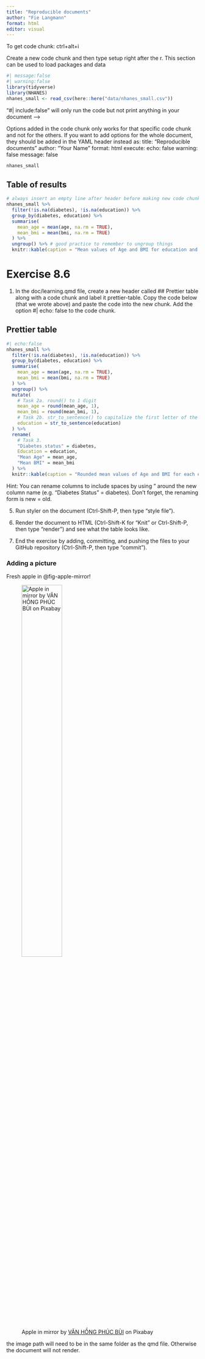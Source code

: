 ```yaml
---
title: "Reproducible documents"
author: "Fie Langmann"
format: html
editor: visual
---
```


To get code chunk: ctrl+alt+i

Create a new code chunk and then type setup right after the r. This section can be used to load packages and data

```r
#| message:false
#| warning:false
library(tidyverse)
library(NHANES)
nhanes_small <- read_csv(here::here("data/nhanes_small.csv"))
```

"#| include:false" will only run the code but not print anything in your document -->

Options added in the code chunk only works for that specific code chunk and not for the others. If you want to add options for the whole document, they should be added in the YAML header instead as: title: "Reproducible documents" author: "Your Name" format: html execute: echo: false warning: false message: false

```r
nhanes_small
```

## Table of results

```r
# always insert an empty line after header before making new code chunk
nhanes_small %>%
  filter(!is.na(diabetes), !is.na(education)) %>%
  group_by(diabetes, education) %>%
  summarise(
    mean_age = mean(age, na.rm = TRUE),
    mean_bmi = mean(bmi, na.rm = TRUE)
  ) %>%
  ungroup() %>% # good practice to remember to ungroup things
  knitr::kable(caption = "Mean values of Age and BMI for education and diabetes status")
```


# Exercise 8.6

1. In the doc/learning.qmd file, create a new header called ## Prettier table along with a code chunk and label it prettier-table. Copy the code below (that we wrote above) and paste the code into the new chunk. Add the option #| echo: false to the code chunk.

## Prettier table
```r
#| echo:false
nhanes_small %>%
  filter(!is.na(diabetes), !is.na(education)) %>%
  group_by(diabetes, education) %>%
  summarise(
    mean_age = mean(age, na.rm = TRUE),
    mean_bmi = mean(bmi, na.rm = TRUE)
  ) %>%
  ungroup() %>%
  mutate(
    # Task 2a. round() to 1 digit
    mean_age = round(mean_age, 1),
    mean_bmi = round(mean_bmi, 1),
    # Task 2b. str_to_sentence() to capitalize the first letter of the words in education column.
    education = str_to_sentence(education)
  ) %>%
  rename(
    # Task 3.
    "Diabetes status" = diabetes,
    Education = education,
    "Mean Age" = mean_age,
    "Mean BMI" = mean_bmi
  ) %>%
  knitr::kable(caption = "Rounded mean values of Age and BMI for each education and diabetes status.")
```

Hint: You can rename columns to include spaces by using " around the new column name (e.g. "Diabetes Status" = diabetes). Don’t forget, the renaming form is new = old.

5. Run styler on the document (Ctrl-Shift-P, then type “style file”).

6. Render the document to HTML (Ctrl-Shift-K for “Knit” or Ctrl-Shift-P, then type “render”) and see what the table looks like.

7. End the exercise by adding, committing, and pushing the files to your GitHub repository (Ctrl-Shift-P, then type “commit”).


### Adding a picture
Fresh apple in @fig-apple-mirror!

![Apple in mirror by [VĂN HỒNG PHÚC BÙI](https://pixabay.com/da/users/martinophuc-13713779/) on Pixabay](images/apple.jpg){#fig-apple-mirror width="50%" height="50%"} 

the image path will need to be in the same folder as the qmd file. Otherwise the document will not render.



